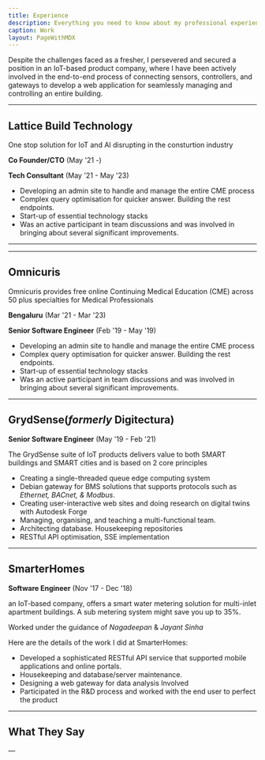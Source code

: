 ```yaml
---
title: Experience
description: Everything you need to know about my professional experience.
caption: Work
layout: PageWithMDX
---
```


Despite the challenges faced as a fresher, I persevered and secured a position in an IoT-based product company, where I have been actively involved in the end-to-end process of connecting sensors, controllers, and gateways to develop a web application for seamlessly managing and controlling an entire building.

---

## Lattice Build Technology

One stop solution for IoT and AI disrupting in the consturtion industry

**Co Founder/CTO** (May '21 -)

**Tech Consultant** (May '21 - May '23)

- Developing an admin site to handle and manage the entire CME process
- Complex query optimisation for quicker answer. Building the rest endpoints.
- Start-up of essential technology stacks
- Was an active participant in team discussions and was involved in bringing about several significant improvements.

---

---

## Omnicuris

Omnicuris provides free online Continuing Medical Education (CME) across 50 plus specialties for Medical Professionals

**Bengaluru** (Mar '21 - Mar '23)

**Senior Software Engineer** (Feb '19 - May '19)

- Developing an admin site to handle and manage the entire CME process
- Complex query optimisation for quicker answer. Building the rest endpoints.
- Start-up of essential technology stacks
- Was an active participant in team discussions and was involved in bringing about several significant improvements.

---

## GrydSense(_formerly_ Digitectura)

**Senior Software Engineer** (May '19 - Feb '21)

The GrydSense suite of IoT products delivers value to both SMART buildings and SMART cities and is based on 2 core principles

- Creating a single-threaded queue edge computing system
- Debian gateway for BMS solutions that supports protocols such as _Ethernet, BACnet, & Modbus_.
- Creating user-interactive web sites and doing research on digital twins with Autodesk Forge
- Managing, organising, and teaching a multi-functional team.
- Architecting database. Housekeeping repositories
- RESTful API optimisation, SSE implementation

---

## SmarterHomes

**Software Engineer** (Nov '17 - Dec '18)

an IoT-based company, offers a smart water metering solution for multi-inlet apartment buildings. A sub metering system might save you up to 35%.

Worked under the guidance of _Nagadeepan_ & _Jayant Sinha_

Here are the details of the work I did at SmarterHomes:

- Developed a sophisticated RESTful API service that supported mobile applications and online portals.
- Housekeeping and database/server maintenance.
- Designing a web gateway for data analysis Involved
- Participated in the R&D process and worked with the end user to perfect the product

---

## What They Say

&mdash;
